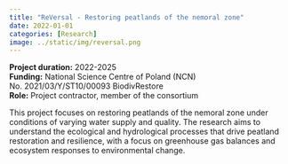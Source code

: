```yaml
---
title: "ReVersal - Restoring peatlands of the nemoral zone"
date: 2022-01-01
categories: [Research]
image: ../static/img/reversal.png
---
```


**Project duration:** 2022-2025  
**Funding:** National Science Centre of Poland (NCN) No. 2021/03/Y/ST10/00093 BiodivRestore  
**Role:** Project contractor, member of the consortium

This project focuses on restoring peatlands of the nemoral zone under conditions of varying water supply and quality. The research aims to understand the ecological and hydrological processes that drive peatland restoration and resilience, with a focus on greenhouse gas balances and ecosystem responses to environmental change.
